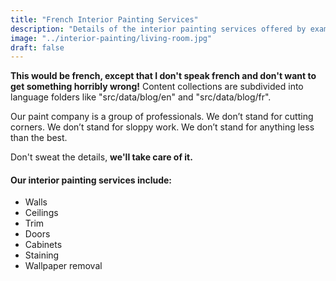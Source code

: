 ```yaml
---
title: "French Interior Painting Services"
description: "Details of the interior painting services offered by example company"
image: "../interior-painting/living-room.jpg"
draft: false
---
```


**This would be french, except that I don't speak french and don't want to get something horribly wrong!** Content collections are subdivided into language folders like "src/data/blog/en" and "src/data/blog/fr".

Our paint company is a group of professionals. We don’t stand for cutting
corners. We don’t stand for sloppy work. We don’t stand for anything less
than the best.

Don't sweat the details, **we'll take care of it.**

#### Our interior painting services include:

- Walls
- Ceilings
- Trim
- Doors
- Cabinets
- Staining
- Wallpaper removal
